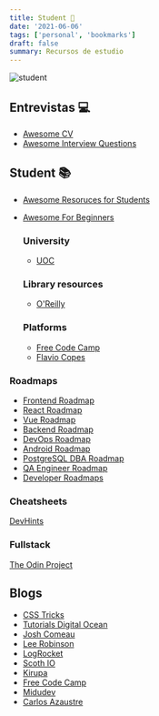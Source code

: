 ```yaml
---
title: Student 🔖
date: '2021-06-06'
tags: ['personal', 'bookmarks']
draft: false
summary: Recursos de estudio
---
```


<div className="flex justify-center">
  <Image alt="student" src="/static/blog/bookmarks/student.jpg" width={768} height={476} />
</div>

<section id="interviews">

## Entrevistas 💻

- [Awesome CV](https://github.com/posquit0/Awesome-CV)
- [Awesome Interview Questions](https://github.com/MaximAbramchuck/awesome-interview-questions)

</section>
<section id="student">

## Student 📚

- [Awesome Resoruces for Students](https://github.com/dipakkr/A-to-Z-Resources-for-Students)
- [Awesome For Beginners](https://github.com/MunGell/awesome-for-beginners)

  ### University

  - [UOC](https://cv.uoc.edu/webapps/cas/login?service=http://cv.uoc.edu/cgibin/uocapp)

  ### Library resources

  - [O'Reilly](https://learning.oreilly.com/home/)

  ### Platforms

  - [Free Code Camp](https://www.freecodecamp.org/learn/)
  - [Flavio Copes](https://flaviocopes.com/)

</section>

<section id="roadmaps">

### Roadmaps

- [Frontend Roadmap](https://roadmap.sh/frontend)
- [React Roadmap](https://roadmap.sh/react)
- [Vue Roadmap](https://flaviocopes.com/vue-developer-roadmap/)
- [Backend Roadmap](https://roadmap.sh/backend)
- [DevOps Roadmap](https://roadmap.sh/devops)
- [Android Roadmap](https://roadmap.sh/android)
- [PostgreSQL DBA Roadmap](https://roadmap.sh/postgresql-dba)
- [QA Engineer Roadmap](https://roadmap.sh/qa)
- [Developer Roadmaps](https://roadmap.sh/)

### Cheatsheets

[DevHints](https://devhints.io/)

### Fullstack

[The Odin Project](https://www.theodinproject.com/home)

</section>

<section id="blogs">

## Blogs

- [CSS Tricks](https://css-tricks.com/)
- [Tutorials Digital Ocean](https://www.digitalocean.com/community/tutorials)
- [Josh Comeau](https://www.joshwcomeau.com/)
- [Lee Robinson](https://leerob.io/blog)
- [LogRocket](https://blog.logrocket.com/)
- [Scoth IO](https://scotch.io/)
- [Kirupa](https://www.kirupa.com/)
- [Free Code Camp](https://www.freecodecamp.org/news/tag/web-development/)
- [Midudev](https://midu.dev/)
- [Carlos Azaustre](https://carlosazaustre.es/)

</section>

